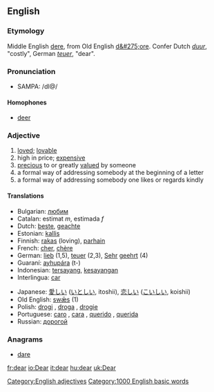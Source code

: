 ==English==

{{rank|friend|herself|year|295|dear|high|above|received}}

===Etymology===
Middle English [[dere]], from Old English [[d&#275;ore]]. Confer Dutch ''[[duur]]'', "costly", German ''[[teuer]]'', "dear".

===Pronunciation===
*SAMPA: /dI@/

====Homophones====
*[[deer]]

===Adjective===
{{en-ad|'''dear'''|'''[[dearer]]'''|'''[[dearest]]'''}}

# [[love]]d; [[lovable]]
# high in price; [[expensive]]
# [[precious]] to or greatly [[value]]d by someone
# a formal way of addressing somebody at the beginning of a letter
# a formal way of addressing somebody one likes or regards kindly

====Translations====
{{top}}
*Bulgarian: [[любим]] {{m}}
*Catalan: estimat ''m'', estimada ''f''
*Dutch: [[beste]], [[geachte]]
*Estonian: [[kallis#Estonian|kallis]]
*Finnish: [[rakas]] (loving), [[parhain]]
*French: [[cher]], [[chère]]
*German: [[lieb]] (1,5), [[teuer]] (2,3), [[Sehr]] [[geehrt]] (4) 
*Guaraní: [[ayhupára]] (t-)
*Indonesian: [[sayang|tersayang]], [[sayang|kesayangan]]
*Interlingua: [[car]]
{{mid}}
*Japanese: [[愛しい]] ([[いとしい]], itoshii), [[恋しい]] ([[こいしい]], koishii)
*Old English: [[swæs|swǣs]] (1)
*Polish: [[drogi]] {{m}}, [[droga]] {{f}}, [[drogie]] {{n}}
*Portuguese: [[caro]] {{m}}, [[cara]] {{f}}, [[querido]] {{m}}, [[querida]] {{f}}
*Russian: [[дорогой]] {{m}}
{{bottom}}

===Anagrams===
*[[dare]]

[[Category:English adjectives]]
[[Category:1000 English basic words]]

[[fr:dear]]
[[io:Dear]]
[[it:dear]]
[[hu:dear]]
[[uk:Dear]]